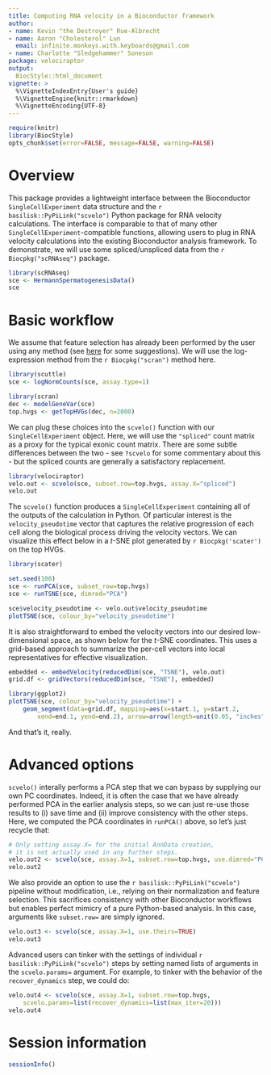 ```yaml
---
title: Computing RNA velocity in a Bioconductor framework
author:
- name: Kevin "the Destroyer" Rue-Albrecht
- name: Aaron "Cholesterol" Lun
  email: infinite.monkeys.with.keyboards@gmail.com
- name: Charlotte "Sledgehammer" Soneson
package: velociraptor
output:
  BiocStyle::html_document
vignette: >
  %\VignetteIndexEntry{User's guide}
  %\VignetteEngine{knitr::rmarkdown}
  %\VignetteEncoding{UTF-8}    
---
```


```r
require(knitr)
library(BiocStyle)
opts_chunk$set(error=FALSE, message=FALSE, warning=FALSE)
```

# Overview

This package provides a lightweight interface between the Bioconductor `SingleCellExperiment` data structure
and the `r basilisk::PyPiLink("scvelo")` Python package for RNA velocity calculations.
The interface is comparable to that of many other `SingleCellExperiment`-compatible functions,
allowing users to plug in RNA velocity calculations into the existing Bioconductor analysis framework.
To demonstrate, we will use some spliced/unspliced data from the `r Biocpkg("scRNAseq")` package.

```r
library(scRNAseq)
sce <- HermannSpermatogenesisData()
sce
```

# Basic workflow

We assume that feature selection has already been performed by the user using any method 
(see [here](https://osca.bioconductor.org/feature-selection.html) for some suggestions).
We will use the log-expression method from the `r Biocpkg("scran")` method here.

```r
library(scuttle)
sce <- logNormCounts(sce, assay.type=1)

library(scran)
dec <- modelGeneVar(sce)
top.hvgs <- getTopHVGs(dec, n=2000)
```

We can plug these choices into the `scvelo()` function with our `SingleCellExperiment` object.
Here, we will use the `"spliced"` count matrix as a proxy for the typical exonic count matrix.
There are some subtle differences between the two - see `?scvelo` for some commentary about this -
but the spliced counts are generally a satisfactory replacement.

```r
library(velociraptor)
velo.out <- scvelo(sce, subset.row=top.hvgs, assay.X="spliced")
velo.out
```

The `scvelo()` function produces a `SingleCellExperiment` containing all of the outputs of the calculation in Python.
Of particular interest is the `velocity_pseudotime` vector that captures the relative progression of each cell 
along the biological process driving the velocity vectors.
We can visualize this effect below in a $t$-SNE plot generated by `r Biocpkg('scater')` on the top HVGs.

```r
library(scater)

set.seed(100)
sce <- runPCA(sce, subset_row=top.hvgs)
sce <- runTSNE(sce, dimred="PCA")

sce$velocity_pseudotime <- velo.out$velocity_pseudotime
plotTSNE(sce, colour_by="velocity_pseudotime")
```

It is also straightforward to embed the velocity vectors into our desired low-dimensional space, 
as shown below for the $t$-SNE coordinates.
This uses a grid-based approach to summarize the per-cell vectors into local representatives for effective visualization.

```r
embedded <- embedVelocity(reducedDim(sce, "TSNE"), velo.out)
grid.df <- gridVectors(reducedDim(sce, "TSNE"), embedded)

library(ggplot2)
plotTSNE(sce, colour_by="velocity_pseudotime") +
    geom_segment(data=grid.df, mapping=aes(x=start.1, y=start.2, 
        xend=end.1, yend=end.2), arrow=arrow(length=unit(0.05, "inches")))
```

And that's it, really.

# Advanced options

`scvelo()` interally performs a PCA step that we can bypass by supplying our own PC coordinates.
Indeed, it is often the case that we have already performed PCA in the earlier analysis steps,
so we can just re-use those results to (i) save time and (ii) improve consistency with the other steps.
Here, we computed the PCA coordinates in `runPCA()` above, so let's just recycle that:

```r
# Only setting assay.X= for the initial AnnData creation,
# it is not actually used in any further steps.
velo.out2 <- scvelo(sce, assay.X=1, subset.row=top.hvgs, use.dimred="PCA") 
velo.out2
```

We also provide an option to use the `r basilisk::PyPiLink("scvelo")` pipeline without modification,
i.e., relying on their normalization and feature selection.
This sacrifices consistency with other Bioconductor workflows but enables perfect mimicry of a pure Python-based analysis. 
In this case, arguments like `subset.row=` are simply ignored. 

```r
velo.out3 <- scvelo(sce, assay.X=1, use.theirs=TRUE)
velo.out3
```

Advanced users can tinker with the settings of individual `r basilisk::PyPiLink("scvelo")` steps
by setting named lists of arguments in the `scvelo.params=` argument.
For example, to tinker with the behavior of the `recover_dynamics` step, we could do:

```r
velo.out4 <- scvelo(sce, assay.X=1, subset.row=top.hvgs,
    scvelo.params=list(recover_dynamics=list(max_iter=20)))
velo.out4
```

# Session information

```r
sessionInfo()
```
